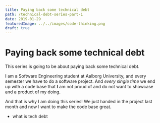 ```yaml
---
title: Paying back some technical debt
path: /technical-debt-series-part-1
date: 2019-01-29
featuredImage: ../../images/code-thinking.png
draft: true
---
```


# Paying back some technical debt

This series is going to be about paying back some technical debt.

I am a Software Engineering student at Aalborg University, and every semester we have to do a software project. And *every single time* we end up with a code base that **I** am not proud of and do not want to showcase and a product of my doing. 

And that is why I am doing this series! We just handed in the project last month and now I want to make the code base great.

- what is tech debt